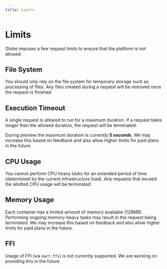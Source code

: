 ```yaml
---
title: Limits
---
```


# Limits

Globe imposes a few request limits to ensure that the platform is not abused.

## File System

You should only rely on the file system for temporary storage such as processing of files. Any files created during a request will be removed once the request is finished.

## Execution Timeout

A single request is allowed to run for a maximum duration. If a request takes longer than the allowed duration, the request will be terminated.

During preview the maximum duration is currently **5 seconds**. We may increase this based on feedback and also allow higher limits for paid plans in the future.

## CPU Usage

You cannot perform CPU heavy tasks for an extended period of time (determined by the current infrastructure load). Any requests that exceed the allotted CPU usage will be terminated.

## Memory Usage

Each container has a limited amount of memory available (128MB). Performing ongoing memory-heavy tasks may result in the request being terminated. We may increase this based on feedback and also allow higher limits for paid plans in the future.

## FFI

Usage of FFI (via `dart:ffi`) is not currently supported. We are working on providing this in the future.
